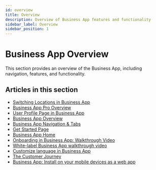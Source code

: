 ```yaml
---
id: overview
title: Overview
description: Overview of Business App features and functionality
sidebar_label: Overview
sidebar_position: 1
---
```


# Business App Overview

This section provides an overview of the Business App, including navigation, features, and functionality.

## Articles in this section

- [Switching Locations in Business App](./switching-locations.mdx)
- [Business App Pro Overview](./business-app-get-started-overview.mdx)
- [User Profile Page in Business App](./user-profile-page.mdx)
- [Business App Overview](./business-app-overview.mdx)
- [Business App Navigation & Tabs](./navigation-tabs.mdx)
- [Get Started Page](./get-started-page.mdx)
- [Business App Home](./business-app-home.mdx)
- [Onboarding in Business App: Walkthrough Video](./onboarding-in-business-app-walkthrough-video.mdx)
- [White-label Business App walkthrough video](./white-label-business-app-walkthrough-video.mdx)
- [Customize language in Business App](./customize-language.mdx)
- [The Customer Journey](./the-customer-journey.mdx)
- [Business App: Install on your mobile devices as a web app](./business-app-install-on-your-mobile-devices-as-a-web-app.mdx)